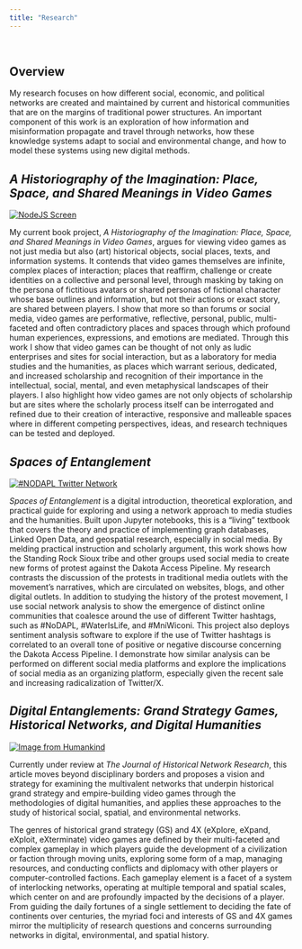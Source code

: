 ```yaml
---
title: "Research"
---
```

<br />

## Overview

My research focuses on how different social, economic, and political networks are created and maintained by current and historical communities that are on the margins of traditional power structures. An important component of this work is an exploration of how information and misinformation propagate and travel through networks, how these knowledge systems adapt to social and environmental change, and how to model these systems using new digital methods.

## *A Historiography of the Imagination: Place, Space, and Shared Meanings in Video Games*

<div class="project-item">

[![NodeJS Screen](images/nodejsscreen.png)](images/nodejsscreen.png)  

<div class="text-content">

My current book project, *A Historiography of the Imagination: Place, Space, and Shared Meanings in Video Games*, argues for viewing video games as not just media but also (art) historical objects, social places, texts, and information systems. It contends that video games themselves are infinite, complex places of interaction; places that reaffirm, challenge or create identities on a collective and personal level, through masking by taking on the persona of fictitious avatars or shared personas of fictional character whose base outlines and information, but not their actions or exact story, are shared between players. I show that more so than forums or social media, video games are performative, reflective, personal, public, multi-faceted and often contradictory places and spaces through which profound human experiences, expressions, and emotions are mediated. Through this work I show that video games can be thought of not only as ludic enterprises and sites for social interaction, but as a laboratory for media studies and the humanities, as places which warrant serious, dedicated, and increased scholarship and recognition of their importance in the intellectual, social, mental, and even metaphysical landscapes of their players. I also highlight how video games are not only objects of scholarship but are sites where the scholarly process itself can be interrogated and refined due to their creation of interactive, responsive and malleable spaces where in different competing perspectives, ideas, and research techniques can be tested and deployed.

</div>
</div>

## *Spaces of Entanglement*

<div class="project-item">

[![#NODAPL Twitter Network](images/nodaplnet.png)](images/nodaplnet.png)  

<div class="text-content">

*Spaces of Entanglement* is a digital introduction, theoretical exploration, and practical guide for exploring and using a network approach to media studies and the humanities. Built upon Jupyter notebooks, this is a “living” textbook that covers the theory and practice of implementing graph databases, Linked Open Data, and geospatial research, especially in social media. By melding practical instruction and scholarly argument, this work shows how the Standing Rock Sioux tribe and other groups used social media to create new forms of protest against the Dakota Access Pipeline. My research contrasts the discussion of the protests in traditional media outlets with the movement's narratives, which are circulated on websites, blogs, and other digital outlets. In addition to studying the history of the protest movement, I use social network analysis to show the emergence of distinct online communities that coalesce around the use of different Twitter hashtags, such as #NoDAPL, #WaterIsLife, and #MniWiconi. This project also deploys sentiment analysis software to explore if the use of Twitter hashtags is correlated to an overall tone of positive or negative discourse concerning the Dakota Access Pipeline. I demonstrate how similar analysis can be performed on different social media platforms and explore the implications of social media as an organizing platform, especially given the recent sale and increasing radicalization of Twitter/X.


</div>
</div>

## *Digital Entanglements: Grand Strategy Games, Historical Networks, and Digital Humanities*

<div class="project-item">

[![Image from *Humankind*](images/humankindtrade-final.png)](images/humankindtrade-final.png)  

<div class="text-content">

Currently under review at *The Journal of Historical Network Research*, this article moves beyond disciplinary borders and proposes a vision and strategy for examining the multivalent networks that underpin historical grand strategy and empire-building video games through the methodologies of digital humanities, and applies these approaches to the study of historical social, spatial, and environmental networks.

The genres of historical grand strategy (GS) and 4X (eXplore, eXpand, eXploit, eXterminate) video games are defined by their multi-faceted and complex gameplay in which players guide the development of a civilization or faction through moving units, exploring some form of a map, managing resources, and conducting conflicts and diplomacy with other players or computer-controlled factions. Each gameplay element is a facet of a system of interlocking networks, operating at multiple temporal and spatial scales, which center on and are profoundly impacted by the decisions of a player. From guiding the daily fortunes of a single settlement to deciding the fate of continents over centuries, the myriad foci and interests of GS and 4X games mirror the multiplicity of research questions and concerns surrounding networks in digital, environmental, and spatial history.

</div>
</div>
